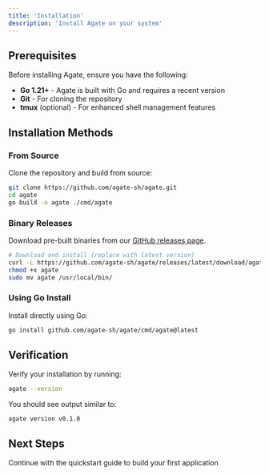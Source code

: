 ```yaml
---
title: 'Installation'
description: 'Install Agate on your system'
---
```


## Prerequisites

Before installing Agate, ensure you have the following:

- **Go 1.21+** - Agate is built with Go and requires a recent version
- **Git** - For cloning the repository
- **tmux** (optional) - For enhanced shell management features

## Installation Methods

### From Source

Clone the repository and build from source:

```bash
git clone https://github.com/agate-sh/agate.git
cd agate
go build -o agate ./cmd/agate
```

### Binary Releases

Download pre-built binaries from our [GitHub releases page](https://github.com/agate-sh/agate/releases).

```bash
# Download and install (replace with latest version)
curl -L https://github.com/agate-sh/agate/releases/latest/download/agate-linux-amd64 -o agate
chmod +x agate
sudo mv agate /usr/local/bin/
```

### Using Go Install

Install directly using Go:

```bash
go install github.com/agate-sh/agate/cmd/agate@latest
```

## Verification

Verify your installation by running:

```bash
agate --version
```

You should see output similar to:
```
agate version v0.1.0
```

## Next Steps

<Card title="Quickstart Guide" icon="rocket" href="/getting-started/quickstart">
  Continue with the quickstart guide to build your first application
</Card>
